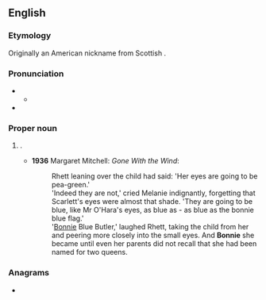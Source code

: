 {{also|bonnie}}
==English==

===Etymology===
Originally an American nickname from Scottish {{m|en|bonnie||fine, beautiful}}.

===Pronunciation===
* {{IPA|en|/ˈbɒni/}}
** {{audio|en|LL-Q1860 (eng)-Vealhurl-Bonnie.wav|Audio (UK)}}
* {{rhymes|en|ɒni}}

===Proper noun===
{{en-proper noun}}

# {{given name|en|female|from=English}}.
#* '''1936''' Margaret Mitchell: ''Gone With the Wind'':
#*: Rhett leaning over the child had said: 'Her eyes are going to be pea-green.'
#*: 'Indeed they are not,' cried Melanie indignantly, forgetting that Scarlett's eyes were almost that shade. 'They are going to be blue, like Mr O'Hara's eyes, as blue as - as blue as the bonnie blue flag.'
#*: '[[Bonnie]] Blue Butler,' laughed Rhett, taking the child from her and peering more closely into the small eyes. And '''Bonnie''' she became until even her parents did not recall that she had been named for two queens.

===Anagrams===
* {{anagrams|en|a=beinno|Bonine}}